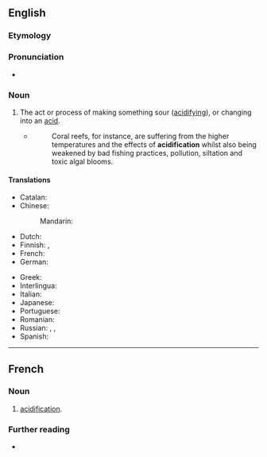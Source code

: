 ==English==

===Etymology===
{{bor|en|fr|acidification}}

===Pronunciation===
* {{rhymes|eɪʃən|lang=en}}

===Noun===
{{en-noun|~}}

# The act or process of making something sour ([[acidifying]]), or changing into an [[acid]].
#* {{quote-web|date=2013-10-03
|author=Roger Harrabin
|title=Health of oceans 'declining fast'
|site=bbc.co.uk
|url=http://www.bbc.co.uk/news/science-environment-24369244
|accessdate=2013-10-05
}}
#*: Coral reefs, for instance, are suffering from the higher temperatures and the effects of '''acidification''' whilst also being weakened by bad fishing practices, pollution, siltation and toxic algal blooms.
#: {{ant|en|basification}}

====Translations====
{{trans-top|the act or process of making something sour (acidifying), or changing into an acid}}
* Catalan: {{t|ca|acidificació|f}}
* Chinese:
*: Mandarin: {{t+|cmn|酸化|tr=suānhuà}}
* Dutch: {{t+|nl|verzuring|f}}
* Finnish: {{t|fi|happamoittaminen}} {{qualifier|act}}, {{t|fi|happamoituminen}} {{qualifier|process}}
* French: {{t+|fr|acidification|f}}
* German: {{t|de|Säurebildung|f}}
{{trans-mid}}
* Greek: {{t|el|οξίνιση|f}}
* Interlingua: {{t|ia|acidification}}
* Italian: {{t+|it|acidificazione|f}}
* Japanese: {{t|ja|酸性化|tr=さんせいか, sanseika}}
* Portuguese: {{t|pt|acidificação|f}}
* Romanian: {{t+|ro|acidificare|f}}
* Russian: {{t+|ru|окисле́ние|n}}, {{t+|ru|подкисле́ние|n}}, {{t|ru|кислова́ние|n}}
* Spanish: {{t|es|acidificación|f}}
{{trans-bottom}}

----

==French==

===Noun===
{{fr-noun|f}}

# [[#English|acidification]].

===Further reading===
* {{R:TLFi}}